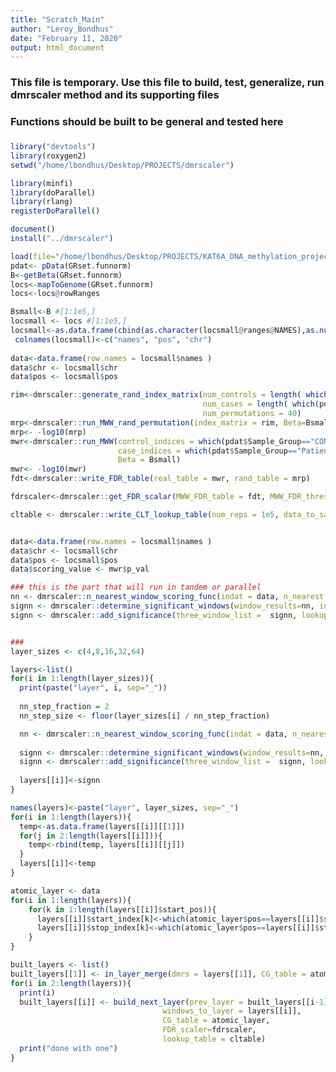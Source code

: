 ```yaml
---
title: "Scratch_Main"
author: "Leroy_Bondhus"
date: "February 11, 2020"
output: html_document
---
```


###   
###   This file is temporary. Use this file to build, test, generalize, run dmrscaler method and its supporting files
###   Functions should be built to be general and tested here
###

```r
library("devtools")
library(roxygen2)
setwd("/home/lbondhus/Desktop/PROJECTS/dmrscaler")

library(minfi)
library(doParallel)
library(rlang)
registerDoParallel()

document()
install("../dmrscaler")
```


```r
load(file="/home/lbondhus/Desktop/PROJECTS/KAT6A_DNA_methylation_project/intermediate_data/GRset.funnorm_NEW.Rdata")
pdat<- pData(GRset.funnorm)
B<-getBeta(GRset.funnorm)
locs<-mapToGenome(GRset.funnorm)
locs<-locs@rowRanges

Bsmall<-B #[1:1e5,]
locsmall <- locs #[1:1e5,]
locsmall<-as.data.frame(cbind(as.character(locsmall@ranges@NAMES),as.numeric(as.character(locsmall@ranges@start)),as.character(locsmall@seqnames)))
 colnames(locsmall)<-c("names", "pos", "chr") 
 
data<-data.frame(row.names = locsmall$names )
data$chr <- locsmall$chr 
data$pos <- locsmall$pos

```

```r
rim<-dmrscaler::generate_rand_index_matrix(num_controls = length( which(pdat$Sample_Group=="CONTROL" & !grepl("-2",pdat$Sample_Name))), 
                                           num_cases = length( which(pdat$Sample_Group=="Patient" & !grepl("-2",pdat$Sample_Name))),
                                           num_permutations = 40)
mrp<-dmrscaler::run_MWW_rand_permutation(index_matrix = rim, Beta=Bsmall, num_permutations = 40)
mrp<- -log10(mrp)
mwr<-dmrscaler::run_MWW(control_indices = which(pdat$Sample_Group=="CONTROL" & !grepl("-2",pdat$Sample_Name)),
                        case_indices = which(pdat$Sample_Group=="Patient" & !grepl("-2",pdat$Sample_Name)), 
                        Beta = Bsmall)
mwr<- -log10(mwr)
fdt<-dmrscaler::write_FDR_table(real_table = mwr, rand_table = mrp)

fdrscaler<-dmrscaler::get_FDR_scalar(MWW_FDR_table = fdt, MWW_FDR_threshold = 0.1)

cltable <- dmrscaler::write_CLT_lookup_table(num_reps = 1e5, data_to_sample = mwr$p_val, FDR_scaler = fdrscaler)


data<-data.frame(row.names = locsmall$names )
data$chr <- locsmall$chr 
data$pos <- locsmall$pos
data$scoring_value <- mwr$p_val

### this is the part that will run in tandem or parallel
nn <- dmrscaler::n_nearest_window_scoring_func(indat = data, n_nearest = 4, step_size = 2, FDR = fdrscaler)
signn <- dmrscaler::determine_significant_windows(window_results=nn, indat=data, quants=cltable)
signn <- dmrscaler::add_significance(three_window_list =  signn, lookup_table = cltable)


### 
layer_sizes <- c(4,8,16,32,64)

layers<-list()
for(i in 1:length(layer_sizes)){
  print(paste("layer", i, sep="_"))
  
  nn_step_fraction = 2 
  nn_step_size <- floor(layer_sizes[i] / nn_step_fraction)

  nn <- dmrscaler::n_nearest_window_scoring_func(indat = data, n_nearest = layer_sizes[i], step_size = nn_step_size, FDR = fdrscaler)
  
  signn <- dmrscaler::determine_significant_windows(window_results=nn, indat=data, quants=cltable , quants_significance_cutoff = "0.99995" )
  signn <- dmrscaler::add_significance(three_window_list =  signn, lookup_table = cltable)
  
  layers[[i]]<-signn
}

names(layers)<-paste("layer", layer_sizes, sep="_")
for(i in 1:length(layers)){
  temp<-as.data.frame(layers[[i]][[1]])
  for(j in 2:length(layers[[i]])){
    temp<-rbind(temp, layers[[i]][[j]])
  }
  layers[[i]]<-temp
}


```



```r

atomic_layer <- data
for(i in 1:length(layers)){
    for(k in 1:length(layers[[i]]$start_pos)){
      layers[[i]]$start_index[k]<-which(atomic_layer$pos==layers[[i]]$start_pos[k] & as.character(atomic_layer$chr) == as.character(layers[[i]]$chr[k]))
      layers[[i]]$stop_index[k]<-which(atomic_layer$pos==layers[[i]]$stop_pos[k] & as.character(atomic_layer$chr) == as.character(layers[[i]]$chr[k]))
    }
}

built_layers <- list()
built_layers[[1]] <- in_layer_merge(dmrs = layers[[1]], CG_table = atomic_layer, FDR_scaler = fdrscaler, lookup_table = cltable)
for(i in 2:length(layers)){
  print(i)
  built_layers[[i]] <- build_next_layer(prev_layer = built_layers[[i-1]], 
                                  windows_to_layer = layers[[i]], 
                                  CG_table = atomic_layer,
                                  FDR_scaler=fdrscaler,
                                  lookup_table = cltable)
  print("done with one")
}

```


```r


```





